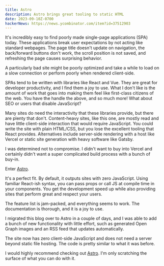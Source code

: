 ```yaml
---
title: Astro
description: Astro brings great tooling to static HTML
date: 2023-09-10Z-0700
hackerNews: https://news.ycombinator.com/item?id=37512903
---
```


It's incredibly easy to find poorly made single-page applications (SPA) today. These applications break user expectations by not acting like standard webpages. The page title doesn't update on navigation, the back/forward buttons don't work, the scroll position is not saved, and refreshing the page causes surprising behavior.

A particularly bad site might be poorly optimized and take a while to load on a slow connection or perform poorly when rendered client-side.

SPAs tend to be written with libraries like React and Vue. They are great for developer productivity, and I find them a joy to use. What I don't like is the amount of work that goes into making them feel like first-class citizens of the web. You have the handle the above, and so much more! What about SEO or users that disable JavaScript?

Many sites do need the interactivity that these libraries provide, but there are plenty that don't. Content-heavy sites, like this one, are mostly read and have little client-side interaction that would require JavaScript. You could write the site with plain HTML/CSS, but you lose the excellent tooling that React provides. Alternatives include server-side rendering with a host like Vercel or static site generation with heavy software like Gatsby.

I was determined not to compromise. I didn't want to buy into Vercel and certainly didn't want a super complicated build process with a bunch of buy-in.

Enter [Astro](https://astro.build/).

It's a perfect fit. By default, it outputs sites with zero JavaScript. Using familiar React-ish syntax, you can pass props or call JS at compile time in your components. You get the development speed up while also providing sites that perform great and respect your users.

The feature list is jam-packed, and everything seems to work. The documentation is thorough, and it is a joy to use.

I migrated this blog over to Astro in a couple of days, and I was able to add a bunch of new functionality with little effort, such as generated Open Graph images and an RSS feed that updates automatically.

The site now has zero client-side JavaScript and does not need a server beyond static file hosting. The code is pretty similar to what it was before.

I would highly recommend checking out [Astro](https://astro.build/). I'm only scratching the surface of what you can do with it.
